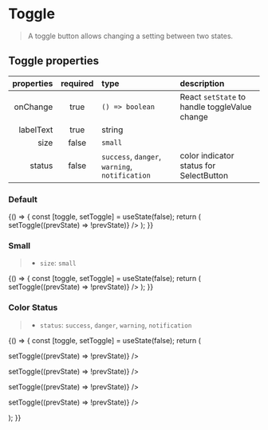
<Meta title="Forms/Toggle" component={Toggle} />

# Toggle

> A toggle button allows changing a setting between two states.

## Toggle properties

|  properties | required | type                                                                                       | description                                   |
| ----------: | :------: | :----------------------------------------------------------------------------------------- | :-------------------------------------------- |
|    onChange |   true   | <code>() => boolean</code>                                                                 | React `setState` to handle toggleValue change |
|   labelText |   true   | string                                                                                     |                                               |
|        size |  false   | <code>small</code>                                                                         |                                               |
|      status |  false   | <code>success</code>, <code>danger</code>, <code>warning</code>, <code>notification</code> | color indicator status for SelectButton       |

### Default

<Preview>
  <Story name="default">
    {() => {
      const [toggle, setToggle] = useState(false);
      return (
        <Toggle
          labelText="Default"
          value={toggle}
          onChange={() => setToggle((prevState) => !prevState)}
        />
      );
    }}
  </Story>
</Preview>

### Small

> - `size`: `small`

<Preview>
  <Story name="small">
    {() => {
      const [toggle, setToggle] = useState(false);
      return (
        <Toggle
          size="small"
          labelText="Small"
          name="small"
          value={toggle}
          onChange={() => setToggle((prevState) => !prevState)}
        />
      );
    }}
  </Story>
</Preview>

### Color Status

> - `status`: `success`, `danger`, `warning`, `notification`

<Preview>
  <Story name="status">
    {() => {
      const [toggle, setToggle] = useState(false);
      return (
        <div>
          <p>
            <Toggle
              status="success"
              labelText="Success!"
              name="success"
              value={toggle}
              onChange={() => setToggle((prevState) => !prevState)}
            />
          </p>
          <Spacer height="1rem" />
          <p>
            <Toggle
              status="danger"
              labelText="Danger"
              name="danger"
              value={toggle}
              onChange={() => setToggle((prevState) => !prevState)}
            />
          </p>
          <Spacer height="1rem" />
          <p>
            <Toggle
              status="warning"
              labelText="Warning"
              name="warning"
              value={toggle}
              onChange={() => setToggle((prevState) => !prevState)}
            />
          </p>
          <Spacer height="1rem" />
          <p>
            <Toggle
              status="notification"
              labelText="Notification"
              name="notification"
              value={toggle}
              onChange={() => setToggle((prevState) => !prevState)}
            />
          </p>
        </div>
      );
    }}
  </Story>
</Preview>
